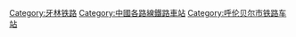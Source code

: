 [[Category:牙林铁路|Category:牙林铁路]]
[[Category:中國各路線鐵路車站|Category:中國各路線鐵路車站]]
[[Category:呼伦贝尔市铁路车站|Category:呼伦贝尔市铁路车站]]